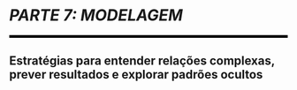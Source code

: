 
```{=latex}
\cftaddtitleline{toc}{chapter}{\rule{\textwidth}{0.4pt}}{}
```

# *PARTE 7: MODELAGEM* {#parte-7 .unnumbered}

<!--script for generating HORIZONTAL LINE-->
<hr style="height:5px;border-width:0;color:black;background-color:black">

```{=latex}
\par\noindent\rule{\textwidth}{0.05in}
```

## Estratégias para entender relações complexas, prever resultados e explorar padrões ocultos {.unnumbered .unlisted}

```{=latex}
\markboth{}{}
```
